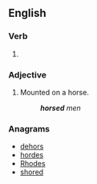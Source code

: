==English==

===Verb===
{{head|en|verb form}}

# {{en-past of|horse}}

===Adjective===
{{en-adj|-}}

# Mounted on a horse.
#: '''''horsed''' men''

===Anagrams===
* [[dehors#English|dehors]]
* [[hordes#English|hordes]]
* [[Rhodes#English|Rhodes]]
* [[shored#English|shored]]